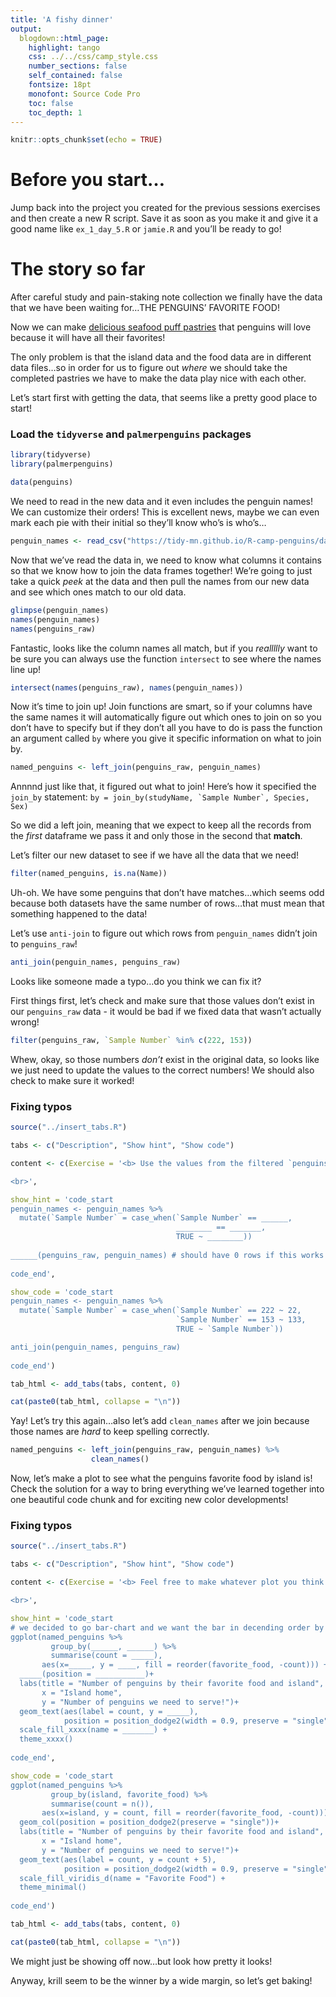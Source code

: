 ```yaml
---
title: 'A fishy dinner'
output: 
  blogdown::html_page: 
    highlight: tango
    css: ../../css/camp_style.css
    number_sections: false
    self_contained: false
    fontsize: 18pt
    monofont: Source Code Pro
    toc: false
    toc_depth: 1
---
```


```r
knitr::opts_chunk$set(echo = TRUE)
```

# Before you start...

Jump back into the project you created for the previous sessions exercises and then create a new R script. Save it as soon as you make it and give it a good name like `ex_1_day_5.R` or `jamie.R` and you'll be ready to go!

# The story so far

After careful study and pain-staking note collection we finally have the data that we have been waiting for...THE PENGUINS' FAVORITE FOOD! 

Now we can make [delicious seafood puff pastries](https://www.flavourandsavour.com/seafood-pot-pie-with-puff-pastry/) that penguins will love because it will have all their favorites!

The only problem is that the island data and the food data are in different data files...so in order for us to figure out *where* we should take the completed pastries we have to make the data play nice with each other.

Let's start first with getting the data, that seems like a pretty good place to start!

### Load the `tidyverse` and `palmerpenguins` packages 

```r
library(tidyverse)
library(palmerpenguins)

data(penguins)
```

We need to read in the new data and it even includes the penguin names! We can customize their orders! This is excellent news, maybe we can even mark each pie with their initial so they'll know who's is who's...

```r
penguin_names <- read_csv("https://tidy-mn.github.io/R-camp-penguins/data/penguin_names.csv")
```

Now that we've read the data in, we need to know what columns it contains so that we know how to join the data frames together! We're going to just take a quick *peek* at the data and then pull the names from our new data and see which ones match to our old data.

```r
glimpse(penguin_names)
names(penguin_names)
names(penguins_raw)
```

Fantastic, looks like the column names all match, but if you *reallllly* want to be sure you can always use the function `intersect` to see where the names line up!

```r
intersect(names(penguins_raw), names(penguin_names))
```

Now it's time to join up! Join functions are smart, so if your columns have the same names it will automatically figure out which ones to join on so you don't have to specify but if they don't all you have to do is pass the function an argument called `by` where you give it specific information on what to join by. 

```r
named_penguins <- left_join(penguins_raw, penguin_names)
```
Annnnd just like that, it figured out what to join! Here's how it specified the `join_by` statement: ```by = join_by(studyName, `Sample Number`, Species, Sex)```

So we did a left join, meaning that we expect to keep all the records from the *first* dataframe we pass it and only those in the second that __match__. 

Let's filter our new dataset to see if we have all the data that we need!

```r
filter(named_penguins, is.na(Name))
```

Uh-oh. We have some penguins that don't have matches...which seems odd because both datasets have the same number of rows...that must mean that something happened to the data!

Let's use `anti-join` to figure out which rows from `penguin_names` didn't join to `penguins_raw`!

```r
anti_join(penguin_names, penguins_raw)
```

Looks like someone made a typo...do you think we can fix it?

First things first, let's check and make sure that those values don't exist in our `penguins_raw` data - it would be bad if we fixed data that wasn't actually wrong!

```r
filter(penguins_raw, `Sample Number` %in% c(222, 153))
```

Whew, okay, so those numbers *don't* exist in the original data, so looks like we just need to update the values to the correct numbers! We should also check to make sure it worked!

<div class="quiz">

### <i class="fas fa-cookie-bite" style="color: gray;"></i> Fixing typos {-}

```r
source("../insert_tabs.R")

tabs <- c("Description", "Show hint", "Show code")

content <- c(Exercise = '<b> Use the values from the filtered `penguins_raw` to correct the sample numbers in `penguin_names` so they match and then check to make sure all values join.</b>

<br>',

show_hint = 'code_start
penguin_names <- penguin_names %>% 
  mutate(`Sample Number` = case_when(`Sample Number` == ______,
                                     ________ == _______,
                                     TRUE ~ ________))
  
______(penguins_raw, penguin_names) # should have 0 rows if this works!
  
code_end',

show_code = 'code_start
penguin_names <- penguin_names %>% 
  mutate(`Sample Number` = case_when(`Sample Number` == 222 ~ 22,
                                     `Sample Number` == 153 ~ 133,
                                     TRUE ~ `Sample Number`))

anti_join(penguin_names, penguins_raw)
  
code_end')

tab_html <- add_tabs(tabs, content, 0)

cat(paste0(tab_html, collapse = "\n"))
```

</div>

Yay! Let's try this again...also let's add `clean_names` after we join because those names are *hard* to keep spelling correctly.

```r
named_penguins <- left_join(penguins_raw, penguin_names) %>% 
                  clean_names()
```

Now, let's make a plot to see what the penguins favorite food by island is! Check the solution for a way to bring everything we've learned together into one beautiful code chunk and for exciting new color developments!

<div class="quiz">

### <i class="fas fa-cookie-bite" style="color: gray;"></i> Fixing typos {-}

```r
source("../insert_tabs.R")

tabs <- c("Description", "Show hint", "Show code")

content <- c(Exercise = '<b> Feel free to make whatever plot you think is best: we want to know how many penguins like each food by island. Use labels, summaries, or other methods to convey this information and have some fun!</b>

<br>',

show_hint = 'code_start
# we decided to go bar-chart and we want the bar in decending order by count!
ggplot(named_penguins %>% 
         group_by(______, ______) %>% 
         summarise(count = _____), 
       aes(x=_____, y = ____, fill = reorder(favorite_food, -count))) +
  _____(position = ___________)+
  labs(title = "Number of penguins by their favorite food and island",
       x = "Island home",
       y = "Number of penguins we need to serve!")+
  geom_text(aes(label = count, y = _____), 
            position = position_dodge2(width = 0.9, preserve = "single")) +
  scale_fill_xxxx(name = _______) +
  theme_xxxx()
  
code_end',

show_code = 'code_start
ggplot(named_penguins %>% 
         group_by(island, favorite_food) %>% 
         summarise(count = n()), 
       aes(x=island, y = count, fill = reorder(favorite_food, -count))) +
  geom_col(position = position_dodge2(preserve = "single"))+
  labs(title = "Number of penguins by their favorite food and island",
       x = "Island home",
       y = "Number of penguins we need to serve!")+
  geom_text(aes(label = count, y = count + 5), 
            position = position_dodge2(width = 0.9, preserve = "single")) +
  scale_fill_viridis_d(name = "Favorite Food") +
  theme_minimal()
  
code_end')

tab_html <- add_tabs(tabs, content, 0)

cat(paste0(tab_html, collapse = "\n"))
```

</div>

We might just be showing off now...but look how pretty it looks! 

Anyway, krill seem to be the winner by a wide margin, so let's get baking!

<i class="fa fa-cookie-bite"></i> 
<i class="fa fa-robot"></i> 
<i class="fa fa-cookie-bite"></i> 
